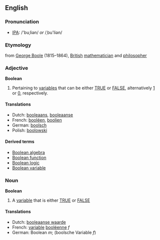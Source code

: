 ==English==
{{wikipedia}}
===Pronunciation===
*[[w:IPA|IPA]]: /'buˌliən/ ''or'' /ˌbu'liən/
===Etymology===
from [[w:George Boole|George Boole]] (1815&ndash;1864), [[British]] [[mathematician]] and [[philosopher]]

===Adjective===
'''Boolean'''
#Pertaining to [[variable]]s that can be either [[TRUE]] or [[FALSE]], alternatively [[1]] or [[0]], respectively.

====Translations====
*Dutch: [[booleaans]], [[booleaanse]]
*French: [[booléen]], [[boolien]]
*German: [[boolsch]]
*Polish: [[boolowski]]
====Derived terms====
*[[Boolean algebra]]
*[[Boolean function]]
*[[Boolean logic]]
*[[Boolean variable]]

===Noun===
'''Boolean'''
#A [[variable]] that is either [[TRUE]] or [[FALSE]]

====Translations====
*Dutch: [[booleaanse waarde]]
*French: [[variable]] [[booléenne]] ''f''
*German: Boolean ''m''; (boolsche Variable ''f'')